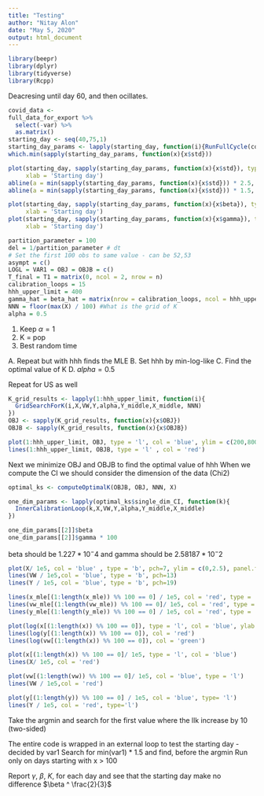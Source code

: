 ```yaml
---
title: "Testing"
author: "Nitay Alon"
date: "May 5, 2020"
output: html_document
---
```


```r
library(beepr)
library(dplyr)
library(tidyverse)
library(Rcpp)
```
Deacresing until day 60, and then ocillates. 
```r
covid_data <- 
full_data_for_export %>% 
  select(-var) %>% 
  as.matrix()
starting_day <- seq(40,75,1)
starting_day_params <- lapply(starting_day, function(i){RunFullCycle(covid_data, i)})
which.min(sapply(starting_day_params, function(x){x$std}))
```

```r
plot(starting_day, sapply(starting_day_params, function(x){x$std}), type = 'b',ylab = 'mean(diag(cov))',
     xlab = 'Starting day')
abline(a = min(sapply(starting_day_params, function(x){x$std})) * 2.5, b = 0, col = 'red')
abline(a = min(sapply(starting_day_params, function(x){x$std})) * 1.5, b = 0, col = 'green')
```

```r
plot(starting_day, sapply(starting_day_params, function(x){x$beta}), type = 'b',ylab = 'beta',
     xlab = 'Starting day')
plot(starting_day, sapply(starting_day_params, function(x){x$gamma}), type = 'b',ylab = 'gamma',
     xlab = 'Starting day')
```



```r
partition_parameter = 100
del = 1/partition_parameter # dt
# Set the first 100 obs to same value - can be 52,53
asympt = c()
LOGL = VAR1 = OBJ = OBJB = c()
T_final = T1 = matrix(0, ncol = 2, nrow = n)
calibration_loops = 15
hhh_upper_limit = 400
gamma_hat = beta_hat = matrix(nrow = calibration_loops, ncol = hhh_upper_limit)
NNN = floor(max(X) / 100) #What is the grid of K
alpha = 0.5
```

1. Keep $\alpha = 1$
2. K = pop
3. Best random time

A. Repeat but with hhh finds the MLE
B. Set hhh by min-log-like
C. Find the optimal value of K
D. $alpha = 0.5$

Repeat for US as well
```r
K_grid_results <- lapply(1:hhh_upper_limit, function(i){
  GridSearchForK(i,X,VW,Y,alpha,Y_middle,X_middle, NNN)
})
OBJ <- sapply(K_grid_results, function(x){x$OBJ})
OBJB <- sapply(K_grid_results, function(x){x$OBJB})
```

```r
plot(1:hhh_upper_limit, OBJ, type = 'l', col = 'blue', ylim = c(200,800))
lines(1:hhh_upper_limit, OBJB, type = 'l' , col = 'red')
```


Next we minimize OBJ and OBJB to find the optimal value of hhh
When we compute the CI we should consider the dimension of the data (Chi2)
```r
optimal_ks <- computeOptimalK(OBJB, OBJ, NNN, X)
```


```r
one_dim_params <- lapply(optimal_ks$single_dim_CI, function(k){
  InnerCalibrationLoop(k,X,VW,Y,alpha,Y_middle,X_middle)
})

one_dim_params[[2]]$beta
one_dim_params[[2]]$gamma * 100
```
beta should be $1.227*10^-4$  and gamma should be $2.58187*10^-2$

```r
plot(X/ 1e5, col = 'blue' , type = 'b', pch=7, ylim = c(0,2.5), panel.first = grid())
lines(VW / 1e5,col = 'blue', type = 'b', pch=13)
lines(Y / 1e5, col = 'blue', type = 'b', pch=19)

lines(x_mle[(1:length(x_mle)) %% 100 == 0] / 1e5, col = 'red', type = 'b', pch=7)
lines(vw_mle[(1:length(vw_mle)) %% 100 == 0]/ 1e5, col = 'red', type = 'b', pch=13)
lines(y_mle[(1:length(y_mle)) %% 100 == 0] / 1e5, col = 'red', type = 'b', pch=19)
```

```r
plot(log(x[(1:length(x)) %% 100 == 0]), type = 'l', col = 'blue', ylab = 'Log cases', xlab = 'Time')
lines(log(y[(1:length(x)) %% 100 == 0]), col = 'red')
lines(log(vw[(1:length(x)) %% 100 == 0]), col = 'green')
```

```r
plot(x[(1:length(x)) %% 100 == 0]/ 1e5, type = 'l', col = 'blue')
lines(X/ 1e5, col = 'red')

plot(vw[(1:length(vw)) %% 100 == 0]/ 1e5, col = 'blue', type = 'l')
lines(VW / 1e5,col = 'red')

plot(y[(1:length(y)) %% 100 == 0] / 1e5, col = 'blue', type= 'l')
lines(Y / 1e5, col = 'red', type='l')
```

 Take the argmin and search for the first value where the llk increase by 10 (two-sided)

The entire code is wrapped in an external loop to test the starting day - decided by var1
Search for min(var1) * 1.5 and find, before the argmin 
Run only on days starting with x > 100 

Report $\gamma$, $\beta$, $K$, for each day and see that the starting day make no difference
$\beta ^ \frac{2}{3}$
